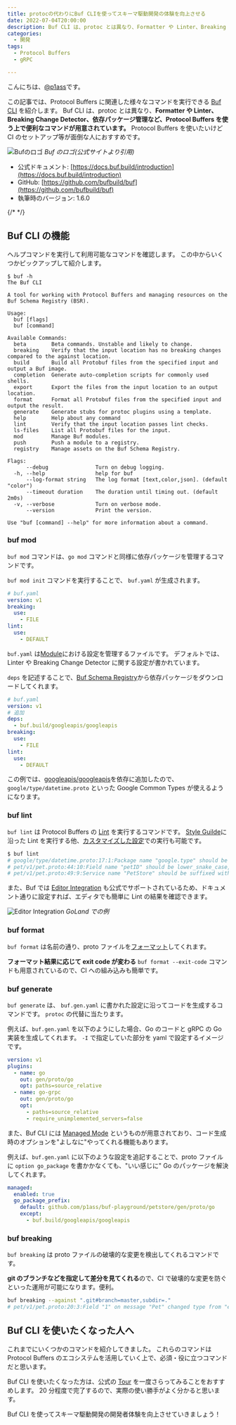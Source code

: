 ```yaml
---
title: protocの代わりにBuf CLIを使ってスキーマ駆動開発の体験を向上させる
date: 2022-07-04T20:00:00
description: Buf CLI は、protoc とは異なり、Formatter や Linter、Breaking Change Detector、依存パッケージ管理など、Protocol Buffers を使う上で便利なコマンドが用意されています。Protocol Buffers を使いたいけど CI のセットアップ等が面倒なので、統一して扱いたい人におすすめです。
categories:
  - 開発
tags:
  - Protocol Buffers
  - gRPC

---
```


こんにちは、[@p1ass](https://twitter.com/p1ass)です。

この記事では、Protocol Buffers に関連した様々なコマンドを実行できる [Buf CLI](https://github.com/bufbuild/buf) を紹介します。
Buf CLI は、protoc とは異なり、**Formatter や Linter、Breaking Change Detector、依存パッケージ管理など、Protocol Buffers を使う上で便利なコマンドが用意されています。**
Protocol Buffers を使いたいけど CI のセットアップ等が面倒な人におすすめです。

![Bufのロゴ](https://raw.githubusercontent.com/bufbuild/buf/main/.github/buf-logo.svg)
_Buf のロゴ(公式サイトより引用)_

- 公式ドキュメント: [https://docs.buf.build/introduction](https://docs.buf.build/introduction)
- GitHub: [https://github.com/bufbuild/buf](https://github.com/bufbuild/buf)
- 執筆時のバージョン: 1.6.0

{/* <!--more--> */}

## Buf CLI の機能

ヘルプコマンドを実行して利用可能なコマンドを確認します。
この中からいくつかピックアップして紹介します。

```text
$ buf -h
The Buf CLI

A tool for working with Protocol Buffers and managing resources on the Buf Schema Registry (BSR).

Usage:
  buf [flags]
  buf [command]

Available Commands:
  beta        Beta commands. Unstable and likely to change.
  breaking    Verify that the input location has no breaking changes compared to the against location.
  build       Build all Protobuf files from the specified input and output a Buf image.
  completion  Generate auto-completion scripts for commonly used shells.
  export      Export the files from the input location to an output location.
  format      Format all Protobuf files from the specified input and output the result.
  generate    Generate stubs for protoc plugins using a template.
  help        Help about any command
  lint        Verify that the input location passes lint checks.
  ls-files    List all Protobuf files for the input.
  mod         Manage Buf modules.
  push        Push a module to a registry.
  registry    Manage assets on the Buf Schema Registry.

Flags:
      --debug               Turn on debug logging.
  -h, --help                help for buf
      --log-format string   The log format [text,color,json]. (default "color")
      --timeout duration    The duration until timing out. (default 2m0s)
  -v, --verbose             Turn on verbose mode.
      --version             Print the version.

Use "buf [command] --help" for more information about a command.
```

### buf mod

`buf mod` コマンドは、`go mod` コマンドと同様に依存パッケージを管理するコマンドです。

`buf mod init` コマンドを実行することで、 `buf.yaml` が生成されます。

```yaml
# buf.yaml
version: v1
breaking:
  use:
    - FILE
lint:
  use:
    - DEFAULT
```

`buf.yaml` は[Module](https://docs.buf.build/bsr/overview#modules)における設定を管理するファイルです。
デフォルトでは、Linter や Breaking Change Detector に関する設定が書かれています。

`deps` を記述することで、[Buf Schema Registry](https://buf.build)から依存パッケージをダウンロードしてくれます。

```yaml
# buf.yaml
version: v1
# 追加
deps:
  - buf.build/googleapis/googleapis
breaking:
  use:
    - FILE
lint:
  use:
    - DEFAULT
```

この例では、[googleapis/googleapis](buf.build/googleapis/googleapis)を依存に追加したので、`google/type/datetime.proto` といった Google Common Types が使えるようになります。

### buf lint

`buf lint` は Protocol Buffers の [Lint](https://docs.buf.build/lint/overview) を実行するコマンドです。
[Style Guilde](https://docs.buf.build/best-practices/style-guide)に沿った Lint を実行する他、[カスタマイズした設定](https://docs.buf.build/lint/rules)での実行も可能です。

```bash
$ buf lint
# google/type/datetime.proto:17:1:Package name "google.type" should be suffixed with a correctly formed version, such as "google.type.v1".
# pet/v1/pet.proto:44:10:Field name "petID" should be lower_snake_case, such as "pet_id".
# pet/v1/pet.proto:49:9:Service name "PetStore" should be suffixed with "Service".
```

また、Buf では [Editor Integration](https://docs.buf.build/editor-integration) も公式でサポートされているため、ドキュメント通りに設定すれば、エディタでも簡単に Lint の結果を確認できます。

![Editor Integration](./editor_integration.png)
_GoLand での例_

### buf format

`buf format` は名前の通り、proto ファイルを[フォーマット](https://docs.buf.build/format/usage)してくれます。

**フォーマット結果に応じて exit code が変わる** `buf format --exit-code` コマンドも用意されているので、CI への組み込みも簡単です。

### buf generate

`buf generate` は、 `buf.gen.yaml` に書かれた設定に沿ってコードを生成するコマンドです。
`protoc` の代替に当たります。

例えば、`buf.gen.yaml` を以下のようにした場合、Go のコードと gRPC の Go 実装を生成してくれます。
`-I` で指定していた部分を yaml で設定するイメージです。

```yaml
version: v1
plugins:
  - name: go
    out: gen/proto/go
    opt: paths=source_relative
  - name: go-grpc
    out: gen/proto/go
    opt:
      - paths=source_relative
      - require_unimplemented_servers=false
```

また、Buf CLI には [Managed Mode](https://docs.buf.build/generate/managed-mode) というものが用意されており、コード生成時のオプションを"よしなに"やってくれる機能もあります。

例えば、`buf.gen.yaml` に以下のような設定を追記することで、proto ファイルに `option go_package` を書かかなくても、"いい感じに" Go のパッケージを解決してくれます。

```yaml
managed:
  enabled: true
  go_package_prefix:
    default: github.com/p1ass/buf-playground/petstore/gen/proto/go
    except:
      - buf.build/googleapis/googleapis
```

### buf breaking

`buf breaking` は proto ファイルの破壊的な変更を検出してくれるコマンドです。

**git のブランチなどを指定して差分を見てくれる**ので、CI で破壊的な変更を防ぐといった運用が可能になります。便利。

```bash
buf breaking --against ".git#branch=master,subdir=."
# pet/v1/pet.proto:20:3:Field "1" on message "Pet" changed type from "enum" to "string".
```

## Buf CLI を使いたくなった人へ

これまでにいくつかのコマンドを紹介してきました。
これらのコマンドは Protocol Buffers のエコシステムを活用していく上で、必須・役に立つコマンドだと思います。

Buf CLI を使いたくなった方は、公式の [Tour](https://github.com/p1ass/buf-playground) を一度さらってみることをおすすめします。
20 分程度で完了するので、実際の使い勝手がよく分かると思います。

Buf CLI を使ってスキーマ駆動開発の開発者体験を向上させていきましょう！
